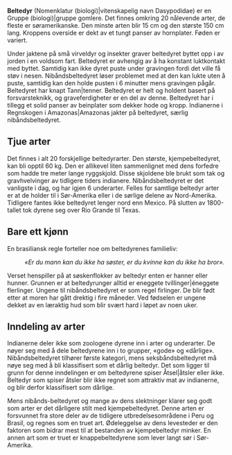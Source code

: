 '''Beltedyr''' (Nomenklatur (biologi)|vitenskapelig navn Dasypodidae) er en Gruppe (biologi)|gruppe gomlere. 
Det finnes omkring 20 nålevende arter, de fleste er søramerikanske. 
Den minste arten blir 15 cm og den største 150 cm lang. Kroppens overside er dekt av et tungt panser av hornplater. Føden er variert. 

Under jaktene på små virveldyr og insekter graver beltedyret byttet opp i av jorden i en voldsom fart. Beltedyret er avhengig av å ha konstant luktkontakt med byttet. Samtidig kan ikke dyret puste under gravingen fordi det ville få støv i nesen. Nibåndsbeltedyret løser problemet med at den kan lukte uten å puste, samtidig kan den holde pusten i 6 minutter mens gravingen pågår. Beltedyret har knapt Tann|tenner. 
Beltedyret er helt og holdent basert på forsvarsteknikk, og graveferdigheter er en del av denne. Beltedyret har i tillegg et solid panser av beinplater som dekker hode og kropp. Indianerne i Regnskogen i Amazonas|Amazonas jakter på beltedyret, særlig nibåndsbeltedyret.

== Tjue arter ==
Det finnes i alt 20 forskjellige beltedyrarter. Den største, kjempebeltedyret, kan bli opptil 60&nbsp;kg. Den er allikevel liten sammenlignet med dens forfedre som hadde tre meter lange ryggskjold. Disse skjoldene ble  brukt som tak og gravhvelvinger av tidligere tiders indianere.
Nibåndsbeltedyret er det vanligste i dag, og har igjen 6 underarter.
Felles for samtlige beltedyr arter er at de holder til i Sør-Amerika eller i de sørlige delene av Nord-Amerika. Tidligere fantes ikke beltedyret lenger nord enn Mexico. På slutten av 1800-tallet tok dyrene seg over Rio Grande til Texas.

== Bare ett kjønn ==
En brasiliansk regle forteller noe om beltedyrenes familieliv:
:''«Er du mann kan du ikke ha søster, er du kvinne kan du ikke ha bror».''
Verset henspiller på at søskenflokker av beltedyr enten er hanner eller hunner. Grunnen er at beltedyrunger alltid er eneggete tvillinger|éneggete flerlinger. Ungene til nibåndsbeltedyret er som regel firlinger. De blir født etter at moren har gått drektig i fire måneder. Ved fødselen er ungene dekket av en læraktig hud som blir svært hard i løpet av noen uker. 

== Inndeling av arter ==
Indianerne deler ikke som zoologene dyrene inn i arter og underarter. De nøyer seg med å dele beltedyrene inn i to grupper, «gode» og «dårlige». 
Nibåndsbeltedyret tilhører første kategori, mens seksbåndsbeltedyret må nøye seg med å bli klassifisert som et dårlig beltedyr.
Det som ligger til grunn for denne inndelingen er om beltedyrene spiser Åtsel|åtsler eller ikke. Beltedyr som spiser åtsler blir ikke regnet som attraktiv mat av indianerne, og blir derfor klassifisert som dårlige.

Mens nibånds-beltedyret og mange av dens slektninger klarer seg godt som arter er det dårligere stilt med kjempebeltedyret. Denne arten er forsvunnet fra store deler av de tidligere utbredelsesområdene i Peru og Brasil, og regnes som en truet art. Ødeleggelse av dens levesteder er den faktoren som bidrar mest til at bestanden av kjempebeltedyr minker.
En annen art som er truet er knappebeltedyrene som lever langt sør i Sør-Amerika. 


